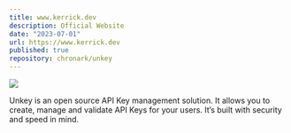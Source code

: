 ```yaml
---
title: www.kerrick.dev
description: Official Website
date: "2023-07-01"
url: https://www.kerrick.dev
published: true
repository: chronark/unkey
---
```



[![](https://unkey.dev/images/landing/app.png)](https://planetfall.io)

Unkey is an open source API Key management solution. It allows you to create, manage and validate API Keys for your users. It’s built with security and speed in mind.
